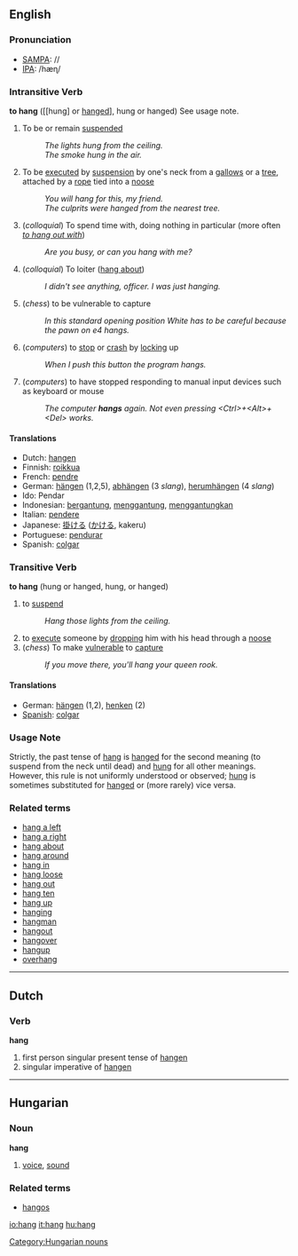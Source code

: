==English==

=== Pronunciation ===
*[[w:SAMPA|SAMPA]]: /<tt></tt>/
*[[w:IPA|IPA]]: /hæɳ/

=== Intransitive Verb ===
'''to hang''' ([[hung] or [[hanged]]], hung or hanged) See usage note.

# To be or remain [[suspend]]ed
#: ''The lights hung from the ceiling.''
#: ''The smoke hung in the air.''
# To be [[executed]] by [[suspension]] by one's neck from a [[gallows]] or a [[tree]], attached by a [[rope]] tied into a [[noose]]
#: ''You will hang for this, my friend.''
#: ''The culprits were hanged from the nearest tree.''
#(''colloquial'') To spend time with, doing nothing in particular (more often ''[[to hang out with]]'')
#: ''Are you busy, or can you hang with me?''
#(''colloquial'') To loiter ([[hang about]])
#: ''I didn't see anything, officer.  I was just hanging.''
#(''chess'') to be vulnerable to capture
#:''In this standard opening position White has to be careful because the pawn on e4 hangs.''
# (''computers'') to [[stop]] or [[crash]] by [[lock]]ing up
#:''When I push this button the program hangs.''
# (''computers'') to have stopped responding to manual input devices such as keyboard or mouse
#:''The computer '''hangs''' again. Not even pressing <nowiki><Ctrl>+<Alt>+<Del></nowiki> works.''

==== Translations ====
*Dutch: [[hangen]]
*Finnish: [[roikkua]]
*French: [[pendre]]
*German: [[hängen]] (1,2,5), [[abhängen]] (3 ''slang''), [[herumhängen]] (4 ''slang'')
*Ido: Pendar
*Indonesian: [[gantung|bergantung]], [[gantung|menggantung]], [[gantung|menggantungkan]]
*Italian: [[pendere]]
*Japanese: [[掛ける]] ([[かける]], kakeru)
*Portuguese: [[pendurar]]
*Spanish: [[colgar]]

===Transitive Verb===
'''to hang''' (hung or hanged, hung, or hanged)

# to [[suspend]]
#: ''Hang those lights from the ceiling.''
# to [[execute]] someone by [[drop]]ping him with his head through a [[noose]]
# (''chess'') To make [[vulnerable]] to [[capture]]
#: ''If you move there, you'll hang your queen rook.''
====Translations====
*German: [[hängen]] (1,2), [[henken]] (2)
*[[Spanish]]: [[colgar]]

===Usage Note===

Strictly, the past tense of [[hang]] is [[hanged]] for the second meaning (to suspend from the neck until dead) and [[hung]] for all other meanings. However, this rule is not uniformly understood or observed; [[hung]] is sometimes substituted for [[hanged]] or (more rarely) vice versa.

===Related terms===
*[[hang a left]]
*[[hang a right]]
*[[hang about]]
*[[hang around]]
*[[hang in]]
*[[hang loose]]
*[[hang out]]
*[[hang ten]]
*[[hang up]]
*[[hanging]]
*[[hangman]]
*[[hangout]]
*[[hangover]]
*[[hangup]]
*[[overhang]]

----
==Dutch==
===Verb===
'''hang'''

# first person singular present tense of [[hangen]]
# singular imperative of [[hangen]]

----
==Hungarian==
===Noun===
'''hang'''

# [[voice]], [[sound]]

===Related terms===
*[[hangos]]

[[Category:Hungarian nouns]]

[[io:hang]]
[[it:hang]]
[[hu:hang]]